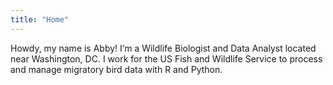 ```yaml
---
title: "Home"
---
```


Howdy, my name is Abby! I'm a Wildlife Biologist and Data Analyst located near Washington, DC. I work for the US Fish and Wildlife Service to process and manage migratory bird data with R and Python.

